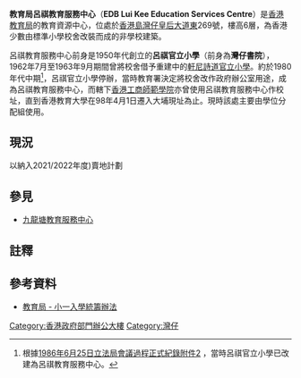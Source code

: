 {{refimprove|time=2014-10-31T04:38:26+00:00}}
'''教育局呂祺教育服務中心'''（'''EDB Lui Kee Education Services Centre'''）是[[教育局_(香港)|香港教育局]]的教育資源中心，位處於[[香港島|香港島]][[灣仔|灣仔]][[皇后大道東_(街道)|皇后大道東]]269號，樓高6層，為香港少數由標準小學校舍改裝而成的非學校建築。

呂祺教育服務中心前身是1950年代創立的'''呂祺官立小學'''（前身為'''灣仔書院'''），1962年7月至1963年9月期間曾將校舍借予重建中的[[軒尼詩道官立小學|軒尼詩道官立小學]]。約於1980年代中期<ref>根據[http://www.legco.gov.hk/yr85-86/chinese/lc_sitg/hansard/h860625.pdf 1986年6月25日立法局會議過程正式紀錄附件2] {{Wayback|url=http://www.legco.gov.hk/yr85-86/chinese/lc_sitg/hansard/h860625.pdf |date=20191101014923 }}，當時呂祺官立小學已改建為呂祺教育服務中心。</ref>，呂祺官立小學停辦，當時教育署決定將校舍改作政府辦公室用途，成為呂祺教育服務中心，而轄下[[香港工商師範學院|香港工商師範學院]]亦曾使用呂祺教育服務中心作校址，直到香港教育大學在98年4月1日遷入大埔現址為止。現時該處主要由學位分配組使用。

==現況==
以納入2021/2022年度)賣地計劃

==參見==
*[[九龍塘教育服務中心|九龍塘教育服務中心]]

==註釋==
<references/>

==參考資料==
*[http://www.edb.gov.hk/index.aspx?nodeID=1497&langno=2 教育局 - 小一入學統籌辦法] {{Wayback|url=http://www.edb.gov.hk/index.aspx?nodeID=1497&langno=2 |date=20130222021136 }}

[[Category:香港政府部門辦公大樓|Category:香港政府部門辦公大樓]]
[[Category:灣仔|Category:灣仔]]